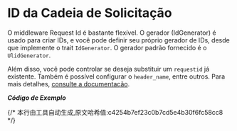 # ID da Cadeia de Solicitação


O middleware Request Id é bastante flexível. O gerador (IdGenerator) é usado para criar IDs, e você pode definir seu próprio gerador de IDs, desde que implemente o trait `IdGenerator`. O gerador padrão fornecido é o `UlidGenerator`.

Além disso, você pode controlar se deseja substituir um `requestid` já existente. Também é possível configurar o `header_name`, entre outros. Para mais detalhes, [consulte a documentação](https://docs.rs/salvo_extra/latest/salvo_extra/request_id/index.html).

_**Código de Exemplo**_

<Tabs>
  <Tab label="main.rs">
    <RequestIdMainCode/>
  </Tab>
  <Tab label="Cargo.toml">
    <RequestIdCargoCode/>
  </Tab>
</Tabs>
{/* 本行由工具自动生成,原文哈希值:c4254b7ef23c0b7cd5e4b30f6fc58cc8 */}